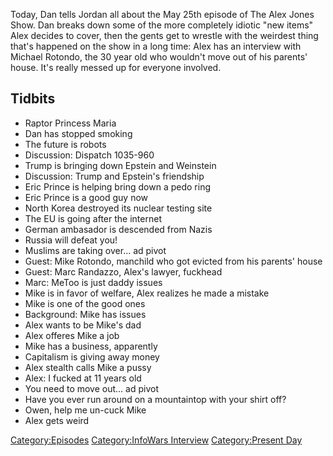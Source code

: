 {{DEFAULTSORT:
    #_EPISODE_0164:May 25, 2018
}}{{Episode
    | title           = May 25, 2018
    | caption         = [https://knowledgefight.libsyn.com/knowledge-fight-may-25-2018 Listen to this episode on Libsyn]
    | episodeNumber   = 164
    | length          = 01:59:04
    | airDate         = May 28, 2018
    | coverageDate    = May 25, 2018
    | episodeType     = [[:Category:InfoWars Interview|InfoWars Interview]], [[:Category:Present Day|Present Day]]
    | appearance      = [[Raptor Princess Maria]], [[Harvey Weinstein]], [[Jeffrey Epstein]], [[Eric Prince]], [[Mike Rotondo]], [[Marc Randazzo]]
    | oocDrop         = I'm crazy, so I can't go nuts
    | previousEpisode = [[163: January 27-29, 2009]]
    | nextEpisode     = [[165: Rotondo, Round 2]]
}}

{{Stub}}

Today, Dan tells Jordan all about the May 25th episode of The Alex Jones Show. Dan breaks down some of the more completely idiotic "new items" Alex decides to cover, then the gents get to wrestle with the weirdest thing that's happened on the show in a long time: Alex has an interview with Michael Rotondo, the 30 year old who wouldn't move out of his parents' house. It's really messed up for everyone involved.

==Tidbits==

*Raptor Princess Maria
*Dan has stopped smoking
*The future is robots
*Discussion: Dispatch 1035-960
*Trump is bringing down Epstein and Weinstein
*Discussion: Trump and Epstein's friendship
*Eric Prince is helping bring down a pedo ring
*Eric Prince is a good guy now
*North Korea destroyed its nuclear testing site
*The EU is going after the internet
*German ambasador is descended from Nazis
*Russia will defeat you!
*Muslims are taking over... ad pivot
*Guest: Mike Rotondo, manchild who got evicted from his parents' house
*Guest: Marc Randazzo, Alex's lawyer, fuckhead
*Marc: MeToo is just daddy issues
*Mike is in favor of welfare, Alex realizes he made a mistake
*Mike is one of the good ones
*Background: Mike has issues
*Alex wants to be Mike's dad
*Alex offeres Mike a job
*Mike has a business, apparently
*Capitalism is giving away money
*Alex stealth calls Mike a pussy
*Alex: I fucked at 11 years old
*You need to move out... ad pivot
*Have you ever run around on a mountaintop with your shirt off?
*Owen, help me un-cuck Mike
*Alex gets weird

[[Category:Episodes]]
[[Category:InfoWars Interview]]
[[Category:Present Day]]
